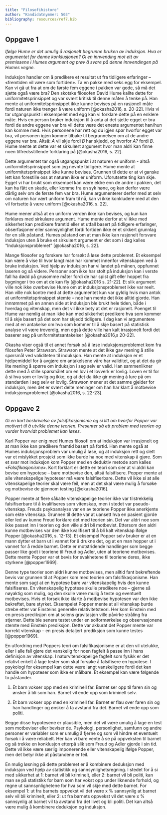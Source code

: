 ```yaml
---
title: "Filosofihistore"
author: "Kandidatnymmer: 503"
bibliography: resources/ref7.bib
---
```


## Oppgave 1


*Ifølge Hume er det umulig å rasjonelt begrunne bruken av induksjon. Hva er argumentet for denne konklusjonen? Gi en innvending mot ett av premissene i Humes argument og prøv å svare på denne innvendingen på Humes vegne.*


Induksjon handler om å predikere et resultat ut fra tidligere erfaringer – «fremtiden vil være som fortiden». Ta en pakke med seks egg for eksempel. Kan vi gå ut fra at om de første fem eggene i pakken var gode, så må det sjette også være bra?  Den skotske filosofen David Hume kallte dette for uniformitetsprinsippet og var svært kritisk til denne måten å tenke på. Han mente at uniformitetsprinsippet ikke kunne bevises på en rasjonell måte fordi naturen ikke trenger å være uniform [@okasha2016, s. 20-22]. Hvis vi tar utgangspunkt i eksempelet med egg kan vi forklare dette på en enklere måte. Hvis en person bruker induksjon til å anta at det sjette egget er bra fordi de andre eggene var bra vil dette være det eneste argumentet han/hun kan komme med. Hvis personene har rett og du igjen spør hvorfor egget var bra, vil personen igjen komme tilbake til begrunnelsen om at de andre eggene var bra. Altså: *A* vil skje fordi *B* har skjedd, og hvorfor *A*? fordi *B*. Hume mente at dette var et sirkulært argument hvor man aldri kan finne noen tilfredsstillende forklaring på [@okasha2016, s. 22].

Dette argumentet tar også utgangspunkt i at naturen er uniform - altså uniformitetsprinsippet som jeg nevnte tidligere. Hume mente at uniformitetsprinsippet ikke kunne bevises. Grunnen til dette er at vi ganske lett kan forestille oss at naturen ikke er uniform. Uforutsette ting kan skje. Egget vi har brukt som eksempel kan være eldre enn de andre i pakken, det kan ha fått en skade, eller komme fra en syk høne, og kan derfor være dårlig selv om de første fem var bra. Hume argumenterer derfor med at selv om naturen har vært uniform fram til nå, kan vi ikke konkludere med at den vil fortsette å være uniform [@okasha2016, s. 22].

Hume mener altså at en uniform verden ikke kan bevises, og kun kan forklares med sirkulære argument. Hume mente derfor at vi ikke med sikkerhet kan predikere framtid eller et utfall basert på tidligere erfaringer, obserfasjoner eller sannsynlighet fordi fortiden ikke er et sikkert grunnlag for en slik påstand. Humes påstand om at man ikke kan rasjonelt forsvare induksjon uten å bruke et sirkulært argument er det som i dag kalles "Induksjonsproblemet" [@okasha2016, s. 22].

Mange filosofer og forskere har forsøkt å løse dette problemet. Et eksempel kan være å vise til hvor langt man har kommet innenfor vitenskapen ved å bruke induksjon. Ved hjelp av induksjon har vi landet på månen, oppfunnet laseren og så videre. Personer som ikke har stolt på induksjon kan i verste fall ha dødd på grusomme måter fordi de har spist gift eller hoppet fra bygninger i tro om at de kan fly [@okasha2016 s. 21-22]. Et slik argument ville nok ikke overbevise Hume om at induksjonsproblemet ikke var reelt. Han ville nok kontre med at dette argumentet kun var gyldig hvis man antok at uniformitetsprinsippet stemte – noe han mente det ikke alltid gjorde. Han innrømmet på en annen side at induksjon ble brukt hele tiden, både i hverdag og vitenskap, men det vil ikke bety at det er rasjonelt. Poenget til Hume var nemlig at man ikke kan med sikkerhet predikere hva som kommer til å skje basert på det som har skjedd tidligere. I dag kan vi argumentere med at en antakelse om hva som kommer til å skje basert på statistisk analyse vil være troverdig, men også dette ville han kalt irrasjonelt fordi det baserer seg på uniformitetsantakelser [@okasha2016,s 20-22].

Okasha viser også til et annet forsøk på å løse induksjonsproblemet kom fra filosofen Peter Strawson. Strawson mente at det ikke gav mening å stille spørsmål ved validiteten til induksjon. Han mente at induksjon er et hjelpemiddel for å avgjøre om antakelsene våre har validitet, og at det da gir lite mening å spørre om induksjon i seg selv er valid. Han sammenlikner dette med å stille spørsmålet om en lov i et lovverk er lovlig. Loven er til for å si hva som er lovlig og ikke, og at det da ikke gir mening å lure på om standarden i seg selv er lovlig. Strawson mener at det samme gjelder for induksjon, men det er svært delte meninger om han har klart å motbevise induksjonsproblemet [@okasha2016, s. 22-23].


## Oppgave 2

*Gi en kort beskrivelse av falsifikasjonisme og si litt om hvorfor Popper var motivert til å utvikle denne teorien. Presenter så ett problem med teorien og vurder hvorvidt problemet kan løses.*

Karl Popper var enig med Humes filosofi om at induksjon var irrasjonelt og at man ikke kan predikere framtid basert på fortid. Han mente også at Humes induksjonsproblem var umulig å løse, og at induksjon rett og slett var et mislykket prosjekt som ikke burde ha noe med vitenskap å gjøre. Som et svar mot induksjon kom Popper med en deduktiv metode som kalles «*Falsifikasjonisme*». Kort forklart er dette en teori som sier at vi aldri kan bevise em hypotese – bare motbevise den, altså falsifisere. Popper mente at alle vitenskapelige hypoteser må være falsifiserbare. Dette vil ikke si at alle vitenskapelige teorier skal være feil, men at det skal være mulig å forsøke og motbevise de gjennom testing [@okasha2016].

Popper mente at flere såkalte vitenskapelige teorier ikke var tilstrekkelig falsifiserbare til å kvalifiseres som vitenskap, men i stedet var pseudo-vitenskap. Freuds psykoanalyse var en av teoriene Popper ikke anerkjente som ekte vitenskap. Grunnen til dette var at uansett hva en pasient gjorde eller led av kunne Freud forklare det med teorien sin. Det var aldri noe som ikke passet inn i teorien og den ville aldri bli motbevist. Ettersom den aldri kunne motbevises var den ikke kvalifisert til å bli kalt vitenskap ifølge Popper [@okasha2016, s. 12-13]. Et eksempel Popper selv bruker er at en mann dytter et barn ut i vannet for å drukne det, og at en man hopper ut i vannet for å redde barnet. Dette er motstridende handlinger som begge passer like godt i teoriene til Freud og Adler, uten at teoriene motbevises. Dette mente Popper var et bevis for svakhetene til teoriene deres, ikke styrkene [@popper1969].

Denne type teorier som aldri kunne motbevises, men alltid fant bekreftende bevis var grunnen til at Popper kom med teorien om falsifikasjonisme. Han mente som sagt at en hypotese bare var vitenskapelig hvis den kunne falsifiseres. En vitenskapelig hypotese skulle predikere noe – gjerne så nøyaktig som mulig, og den skulle være mulig å teste og eventuelt motbevises. Hvis et forsøk ikke klarte å motbevise hypotesen var den ikke bekreftet, bare styrket. Eksempelet Popper mente at all vitenskap burde strebe etter var Einsteins generelle relativitetsteori. Her kom Einstein med en presis prediksjon om at solens gravitasjon ville påvirke stråling fra stjerner. Dette ble senere testet under en solformørkelse og observasjonene stemte med Einstein prediksjon. Dette var akkurat det Popper mente var korrekt vitenskap – en presis detaljert prediksjon som kunne testes [@popper1969].

En utfordring med Poppers teori om falsifikasjonisme er at den vil utelukke, eller i alle fall gjøre det vanskelig for noen fagfelt å passe inn i hans definisjon av vitenskap. I naturvitenskapelige fagfelt som fysikk er det relativt enkelt å lage tester som skal forsøke å falsifisere en hypotese. I psykologi for eksempel kan dette være langt vanskeligere fordi det kan handle om hypoteser som ikke er målbare. Et eksempel kan være følgende to påstander.

1.  Et barn vokser opp med en kriminell far. Barnet ser opp til faren sin og ønsker å bli som han. Barnet vil ende opp som kriminell selv.

2.  Et barn vokser opp med en kriminell far. Barnet er flau over faren sin og han handlinger og ønsker å ta avstand fra det. Barnet vil ende opp som politi.

Begge disse hypotesene er plausible, men det vil være umulig å lage en test som motbeviser eller beviser de. Psykologi, personlighet, samfunn og andre personer er variabler som er umulig å fjerne og som vil hindre et eventuelt forsøk i å være reliabelt. Her kan vi bare vente å se på oppveksten til barnet og så trekke en konklusjon etterpå slik som Freud og Adler gjorde i sin tid. Dette vil ikke være særlig imponerende eller vitenskapelig ifølge Popper, men det betyr ikke at påstandene er feil.

En mulig løsning på dette problemet er å kombinere deduksjon med induksjon ved hjelp av statistikk og sannsynlighetsregning. I stedet for å si med sikkerhet at 1: barnet vil bli kriminelt, eller 2: barnet vil bli politi, kan man se på statistikk for barn som har vokst opp under liknende forhold, og regne ut sannsynlighetene for hva som vil skje med dette barnet. For eksempel 1: ut fra barnets oppvekst vil det være x % sannsynlig at barnet selv vil bli kriminelt, eller 2: ut fra barnets oppvekst vil det være x % sannsynlig at barnet vil ta avstand fra det livet og bli politi. Det kan altså være mulig å kombinere deduksjon og induksjon.
